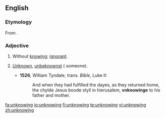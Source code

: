 ==English==
===Etymology===
From {{prefix|un|knowing|lang=en}}.

===Adjective===
{{en-adj}}

# Without [[knowing]]; [[ignorant]].
# {{context|obsolete|lang=en}} [[unknown|Unknown]], [[unbeknownst]] ({{term|to}} someone).
#*'''1526''', William Tyndale, trans. ''Bible'', Luke II:
#*:And when they had fulfilled the dayes, as they returned home, the chylde Jesus boode styll in hierusalem, '''vnknowinge''' to his father and mother.

[[fa:unknowing]]
[[io:unknowing]]
[[fi:unknowing]]
[[te:unknowing]]
[[vi:unknowing]]
[[zh:unknowing]]